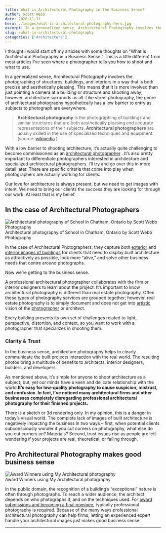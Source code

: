 ```yaml
---
title: What is Architectural Photography in the Business Sense?
author: Scott Webb
date: 2020-11-11
hero: ./images/what-is-architectural-photography-hero.jpg
excerpt: In a generalized sense, Architectural Photography involves the photographing of structures, buildings, and interiors in a way that is both precise and aesthetically pleasing. 
slug: /what-is-architectural-photography
categories: ['Architecture']
---
```

 

I thought I would start off my articles with some thoughts on “What is Architectural Photography in a Business Sense.” This is a little different from most articles I’ve seen where a photographer tells you how to shoot and what to use. 

In a generalized sense, Architectural Photography involves the photographing of structures, buildings, and interiors in a way that is both precise and aesthetically pleasing. This means that it is more involved than just pointing a camera at a building or structure and shooting away; however, architecture surrounds us all. Like street photography, the genre of architectural photography hypothetically has a low barrier to entry as subjects to photograph are everywhere. 

> **Architectural photography** is the photographing of buildings and similar structures that are both aesthetically pleasing and accurate representations of their subjects. **Architectural photographers** are usually skilled in the use of specialized techniques and equipment. (source:  [wikipedia](https://en.wikipedia.org/wiki/Architectural_photography) )

With a low barrier to shooting architecture, it’s actually quite challenging to become commissioned as an  [architectural photographer](/) . It’s also pretty important to differentiate photographers interested in architecture and specialized architectural photographers. I’ll try and go over this in more detail later. There are specific criteria that come into play when photographers are actually working for clients. 

Our love for architecture is always present, but we need to get images with intent. We need to bring our clients the success they are looking for through our work. At least that is my belief. 

## In the case of Architectural Photographers
<div className="Image__Medium">
  <img
    src="./images/architecture-photo-school-design-scott-webb-photography.jpg"
    title="Architectural photography of School in Chatham, Ontario by Scott Webb Photography"
    alt="Architectural photography of School in Chatham, Ontario by Scott Webb Photography"
  />
  <figcaption>Architectural photography of School in Chatham, Ontario by Scott Webb Photography</figcaption>
</div>

In the case of Architectural Photographers; they capture both  [exterior](/exterior-photography)  and  [interior images of buildings](/interiors-photography)  for clients that need to display built architecture as attractively as possible, look more “alive,” and solve other business needs that centre around photographs. 

Now we’re getting to the business sense. 

A professional architectural photographer collaborates with the firm or interior designers to learn about the project. It’s important to know architectural photography is different than real estate photography. Often these types of photography services are grouped together; however, real estate photography is to simply document and does not get into  [artistic](/abstract-architecture-art)  vision of the  [photographer](/about)  or architect.

Every building presents its own set of challenges related to light, perspective, distortion, and context, so you want to work with a  photographer that specializes  in shooting them.

### Clarity & Trust
In the business sense, architecture photography helps to clearly communicate the built projects interaction with the real world. The resulting photos bring a multitude of benefits to architects, interior designers, builders, and developers.

As mentioned above, it’s simple for anyone to shoot architecture as a subject; but, yet our minds have a keen and delicate relationship with the world.**It’s easy for low-quality photography to cause suspicion, mistrust, and confusion. In fact, I’ve noticed many architectural firms and other businesses completely disregarding professional architectural photography for their finished projects.** 

There is a sketch or 3d rendering only. In my opinion, this is a danger in today’s visual world.  The complete lack of images of built architecture is negatively impacting the business in two ways – first, when potential clients subconsciously wonder if you cut corners on photography, what else do you cut corners on? Materials? Second, trust issues rise as people are left wondering if your projects are real, theoretical, or falling through. 

## Pro Architectural Photography makes good business sense

<div className="Image__Small">
  <img
    src="./images/architecture-awards-winners.gif"
    title="Award Winners using My Architectural photography"
    alt="Award Winners using My Architectural photography"
  />
  <figcaption>Award Winners using My Architectural photography</figcaption>
</div>

In the public domain, the recognition of a building’s “exceptional” nature is often through photographs. To reach a wider audience, the architect depends on who photographs it, and on the techniques used. For [award submissions and becoming a final nominee](/2017-don-smith-commercial-building-award-nominees), typically professional photography is required. Because of the many ways professional architectural photography can help firms, letting an experienced expert handle your architectural images just makes good business sense.

---